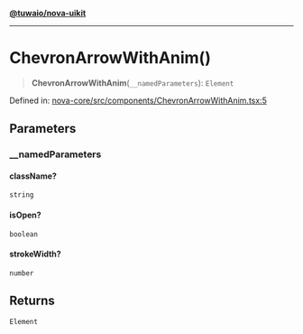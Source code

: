[**@tuwaio/nova-uikit**](../../../README.md)

***

# ChevronArrowWithAnim()

> **ChevronArrowWithAnim**(`__namedParameters`): `Element`

Defined in: [nova-core/src/components/ChevronArrowWithAnim.tsx:5](https://github.com/TuwaIO/nova-uikit/blob/648b8eeb44c31213f76bbaf8b563ff7b761e6af5/packages/nova-core/src/components/ChevronArrowWithAnim.tsx#L5)

## Parameters

### \_\_namedParameters

#### className?

`string`

#### isOpen?

`boolean`

#### strokeWidth?

`number`

## Returns

`Element`
